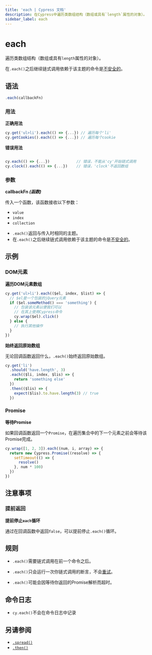 ```yaml
---
title: 'each | Cypress 文档'
description: 在Cypress中遍历类数组结构（数组或具有`length`属性的对象）。
sidebar_label: each
---
```


<ProductHeading product="app" />

# each

遍历类数组结构（数组或具有`length`属性的对象）。

在`.each()`之后继续链式调用依赖于该主题的命令是[不安全的](/app/core-concepts/retry-ability#Only-queries-are-retried)。

## 语法

```javascript
.each(callbackFn)
```

### 用法

<Icon name="check-circle" color="green" /> **正确用法**

```javascript
cy.get('ul>li').each(() => {...}) // 遍历每个'li'
cy.getCookies().each(() => {...}) // 遍历每个cookie
```

<Icon name="exclamation-triangle" color="red" /> **错误用法**

```javascript

cy.each(() => {...})            // 错误，不能从'cy'开始链式调用
cy.clock().each(() => {...})    // 错误，'clock'不返回数组
```

### 参数

<Icon name="angle-right" /> **callbackFn _(函数)_**

传入一个函数，该函数接收以下参数：

- `value`
- `index`
- `collection`

<HeaderYields />

- `.each()`返回与传入时相同的主题。
- 在`.each()`之后继续链式调用依赖于该主题的命令是[不安全的](/app/core-concepts/retry-ability#Only-queries-are-retried)。

## 示例

### DOM元素

**遍历DOM元素数组**

```javascript
cy.get('ul>li').each(($el, index, $list) => {
  // $el是一个包装的jQuery元素
  if ($el.someMethod() === 'something') {
    // 包装该元素以便我们可以
    // 在其上使用Cypress命令
    cy.wrap($el).click()
  } else {
    // 执行其他操作
  }
})
```

**始终返回原始数组**

无论回调函数返回什么，`.each()`始终返回原始数组。

```javascript
cy.get('li')
  .should('have.length', 3)
  .each(($li, index, $lis) => {
    return 'something else'
  })
  .then(($lis) => {
    expect($lis).to.have.length(3) // true
  })
```

### Promise

**等待Promise**

如果回调函数返回一个`Promise`，在遍历集合中的下一个元素之前会等待该Promise完成。

```javascript
cy.wrap([1, 2, 3]).each((num, i, array) => {
  return new Cypress.Promise((resolve) => {
    setTimeout(() => {
      resolve()
    }, num * 100)
  })
})
```

## 注意事项

### 提前返回

**提前停止`each`循环**

通过在回调函数中返回`false`，可以提前停止`.each()`循环。

## 规则

<HeaderRequirements />

- `.each()`需要链式调用在前一个命令之后。

<HeaderAssertions />

- `.each()`只会运行一次你链式调用的断言，不会[重试](/app/core-concepts/retry-ability)。

<HeaderTimeouts />

- `.each()`可能会因等待你返回的Promise解析而超时。

## 命令日志

- `cy.each()`不会在命令日志中记录

## 另请参阅

- [`.spread()`](/api/commands/spread)
- [`.then()`](/api/commands/then)